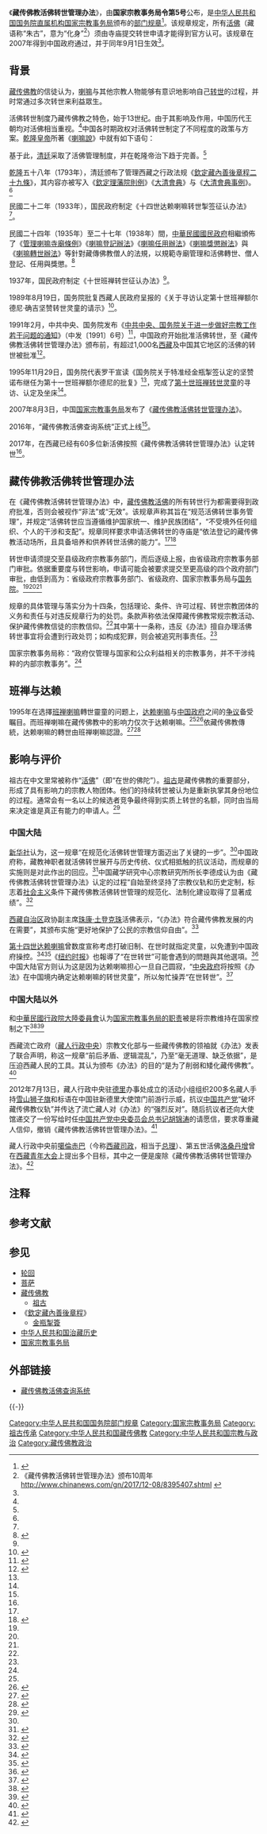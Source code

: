 {{Wikisource|藏传佛教活佛转世管理办法}}
{{藏传佛教}}
《'''藏传佛教活佛转世管理办法'''》，由'''国家宗教事务局令第5号'''公布，是[[中华人民共和国|中华人民共和国]][[国务院直属机构|国务院直属机构]][[国家宗教事务局|国家宗教事务局]]颁布的[[部门规章|部门规章]]<ref name="gov.cn">{{cite web|title=国家宗教事务局令（第5号）藏传佛教活佛转世管理办法|publisher=[[中华人民共和国中央政府|中华人民共和国中央政府]]|url=http://www.gov.cn/gongbao/content/2008/content_923053.htm|date=无日期|accessdate=2014-05-04|language=zh-cn|archive-date=2020-06-02|archive-url=https://web.archive.org/web/20200602180758/http://www.gov.cn/gongbao/content/2008/content_923053.htm|dead-url=no}}</ref>。该规章规定，所有[[活佛|活佛]]（藏语称“朱古”，意为“化身”<ref name=z10>《藏传佛教活佛转世管理办法》颁布10周年 http://www.chinanews.com/gn/2017/12-08/8395407.shtml {{Wayback|url=http://www.chinanews.com/gn/2017/12-08/8395407.shtml |date=20190509104510 }}</ref>）须由寺庙提交转世申请才能得到官方认可。该规章在2007年得到中国政府通过，并于同年9月1日生效<ref name="gov.cn" />。

== 背景 ==
[[藏传佛教|藏传佛教]]的信徒认为，[[喇嘛|喇嘛]]与其他宗教人物能够有意识地影响自己[[转世|转世]]的过程，并时常通过多次转世来利益眾生。

活佛转世制度乃藏传佛教之特色，始于13世纪。由于其影响及作用，中国历代王朝均对活佛相当重视。<ref name="tku"/>中国各时期政权对活佛转世制定了不同程度的政策与方案。[[乾隆皇帝|乾隆皇帝]]所著《[[喇嘛說|喇嘛說]]》中就有如下语句：

{{quote|蓋中外黃教<ref group="註">即藏傳佛教[[格鲁派|格鲁派]]，以黃帽聞名。</ref>，總司以此二人<ref group="註">指[[達賴|達賴]]与[[班禪|班禪]]。</ref>。各部蒙古，一心歸之。興黃教，即所以安眾蒙古，所系非小。<ref name="tku"/>}}

基于此，[[清廷|清廷]]采取了活佛管理制度，并在乾隆帝治下趋于完善。<ref name="tku"/>

[[乾隆_(年号)|乾隆]]五十八年（1793年），清廷颁布了管理西藏之行政法规《[[欽定藏內善後章程二十九條|欽定藏內善後章程二十九條]]》，其内容亦被写入《[[欽定理藩院則例|欽定理藩院則例]]》《[[大清會典|大清會典]]》与《[[大清會典事例|大清會典事例]]》。<ref name="tku"/>

民國二十二年（1933年），国民政府制定《十四世达赖喇嘛转世掣签征认办法》<ref name=z10/>。

民國二十四年（1935年）至二十七年（1938年）間，[[中華民國|中華民國]][[國民政府|國民政府]]相繼頒佈了《[[s:管理喇嘛寺廟條例|管理喇嘛寺廟條例]]》《[[s:喇嘛登記辦法|喇嘛登記辦法]]》《[[s:喇嘛任用辦法|喇嘛任用辦法]]》《[[s:喇嘛獎懲辦法|喇嘛獎懲辦法]]》與《[[s:喇嘛轉世辦法|喇嘛轉世辦法]]》等針對藏傳佛教僧人的法規，以規範寺廟管理和活佛轉世、僧人登記、任用與獎懲。<ref name="tku">{{cite thesis |author=廉湘民 |title=清以來中央政府管理藏傳佛教活佛轉世主要法規比較研究 |url=http://tibet.tku.edu.tw/upload/article/20090627161005-%E6%B8%85%E4%BB%A5%E4%BE%86%E4%B8%AD%E5%A4%AE%E6%94%BF%E5%BA%9C%E7%AE%A1%E7%90%86%E8%97%8F%E5%82%B3%E4%BD%9B%E6%95%99%E6%B4%BB%E4%BD%9B%E8%BD%89%E4%B8%96%E4%B8%BB%E8%A6%81%E6%B3%95%E8%A6%8F%E6%AF%94%E8%BC%83%E7%A0%94%E7%A9%B6.pdf |date=2009-06-27 |publisher=[[淡江大學|淡江大學]]西藏研究中心 |accessdate=2014-05-09 |language=zh-tw |archive-date=2019-05-10 |archive-url=https://web.archive.org/web/20190510020214/http://tibet.tku.edu.tw/upload/article/20090627161005-%E6%B8%85%E4%BB%A5%E4%BE%86%E4%B8%AD%E5%A4%AE%E6%94%BF%E5%BA%9C%E7%AE%A1%E7%90%86%E8%97%8F%E5%82%B3%E4%BD%9B%E6%95%99%E6%B4%BB%E4%BD%9B%E8%BD%89%E4%B8%96%E4%B8%BB%E8%A6%81%E6%B3%95%E8%A6%8F%E6%AF%94%E8%BC%83%E7%A0%94%E7%A9%B6.pdf |dead-url=no }}</ref>

1937年，国民政府制定《十世班禅转世征认办法》<ref name=z10/>。

1989年8月19日，国务院批复西藏人民政府呈报的《关于寻访认定第十世班禅额尔德尼·确吉坚赞转世灵童的请示》<ref name = c>{{Cite web |url=http://www.livingbuddha.cn/view-2ddfd29a3f0840adb101db62581247f9.html |title=存档副本 |access-date=2019-03-14 |archive-date=2018-12-04 |archive-url=https://web.archive.org/web/20181204210002/http://livingbuddha.cn/view-2ddfd29a3f0840adb101db62581247f9.html |dead-url=no }}</ref>。

1991年2月，中共中央、国务院发布《[[s:中共中央、国务院关于进一步做好宗教工作若干问题的通知|中共中央、国务院关于进一步做好宗教工作若干问题的通知]]》（中发〔1991〕6号）<ref>{{cite web |title=【理论学习】《中共中央、国务院关于进一步做好宗教工作若干问题的通知》 |url=http://www.guit.edu.cn/dqsw/info/1013/1073.htm |accessdate=2019-03-21 |archive-date=2019-03-21 |archive-url=https://web.archive.org/web/20190321031701/http://www.guit.edu.cn/dqsw/info/1013/1073.htm |dead-url=no }}</ref>，中国政府开始批准活佛转世，至《藏传佛教活佛转世管理办法》颁布前，有超过1,000名[[西藏|西藏]]及中国其它地区的活佛的转世被批准<ref name=h>{{Cite web |url=http://www.sara.gov.cn/xwfb/xwjj20170905093618359691/517007.htm |title=存档副本 |access-date=2019-03-14 |archive-date=2019-05-08 |archive-url=https://web.archive.org/web/20190508032359/http://www.sara.gov.cn/xwfb/xwjj20170905093618359691/517007.htm |dead-url=no }}</ref>。

1995年11月29日，国务院代表罗干宣读《国务院关于特准经金瓶掣签认定的坚赞诺布继任为第十一世班禅额尔德尼的批复》<ref name = c/>，完成了[[班禅额尔德尼·确吉杰布|第十世班禅转世灵童]]的寻访、认定及坐床<ref name=h/>。

2007年8月3日，中国[[国家宗教事务局|国家宗教事务局]]发布了《[[s:藏传佛教活佛转世管理办法|藏传佛教活佛转世管理办法]]》。

2016年，“藏传佛教活佛查询系统”正式上线<ref name=z10/>。

2017年，在西藏已经有60多位新活佛按照《藏传佛教活佛转世管理办法》认定转世<ref name=z10/>。

== 藏传佛教活佛转世管理办法 ==

在《藏传佛教活佛转世管理办法》中，[[藏传佛教|藏传佛教]][[活佛|活佛]]的所有转世行为都需要得到政府批准，否则会被视作“非法”或“无效”。该规章声称其旨在“规范活佛转世事务管理”，并规定“活佛转世应当遵循维护国家统一、维护民族团结”，“不受境外任何组织、个人的干涉和支配”。规章同样要求申请活佛转世的寺庙是“依法登记的藏传佛教活动场所，且具备培养和供养转世活佛的能力”。<ref name="gov.cn"/><ref name="Daily">{{cite news|url=http://www.chinadaily.com.cn/china/2007-08/04/content_5448242.htm|date=2007-08-04|title=Reincarnation of living Buddha needs gov't approval|trans_title=活佛转世须政府批准|publisher=[[中国日报|中国日报]]|accessdate=2007-08-09|language=en|archive-date=2019-03-25|archive-url=https://web.archive.org/web/20190325155356/http://www.chinadaily.com.cn/china/2007-08/04/content_5448242.htm|dead-url=no}}</ref>

转世申请须提交至县级政府宗教事务部门，而后逐级上报，由省级政府宗教事务部门审批。依据重要度与转世影响，申请可能会被要求提交至更高级的四个政府部门审批，由低到高为：省级政府宗教事务部门、省级政府、国家宗教事务局与[[中华人民共和国国务院|国务院]]。<ref name="Daily"/><ref name="Red"/><ref name="gov.cn"/>

规章的具体管理与落实分为十四条，包括理论、条件、许可过程、转世宗教团体的义务和责任与对违反规章行为的处罚。条款声称依法保障藏传佛教常规宗教活动、保护藏传佛教信徒的宗教信仰。<ref name="Daily"/>其中第十一条称，违反《办法》擅自办理活佛转世事宜将会遭到行政处罚；如构成犯罪，则会被追究刑事责任。<ref name="gov.cn"/>

国家宗教事务局称：“政府仅管理与国家和公众利益相关的宗教事务，并不干涉纯粹的内部宗教事务”。<ref name="Daily"/>

== 班禅与达赖 ==

1995年在选擇[[班禅喇嘛|班禅喇嘛]]轉世靈童的问题上，[[达赖喇嘛|达赖喇嘛]]与[[中国政府|中国政府]]之间的[[更登確吉尼玛|争议]]备受瞩目。而班禅喇嘛在藏传佛教中的影响力仅次于达赖喇嘛。<ref name="Red"/><ref>{{cite web|title=9. REINCARNATION RED TAPE (Editorial, The Telegraph)|trans_title=9. 转世的繁文缛节（电讯社论）|url=http://www.tibet.ca/en/library/wtn/archive/old?y=2007&m=8&p=6_9|publisher=Canada Tibet Committee|date=2007-08-05|accessdate=2014-05-08|language=en|archive-date=2019-05-08|archive-url=https://web.archive.org/web/20190508012530/http://www.tibet.ca/en/library/wtn/archive/old?y=2007&m=8&p=6_9|dead-url=no}}</ref>依藏传佛教傳統，达赖喇嘛的轉世由班禅喇嘛認證。<ref>{{Cite web | url=http://www.tibet.org.tw/news_detail.php?news_id=6123 | title=噶廈在第十一世班禪仁波切二十五歲生日慶祝會上的講話 | publisher=達賴喇嘛西藏宗教基金會 | quote=從第四世班禪仁波切洛桑曲堅開始，達賴喇嘛尊者與班禪仁波切便互為師徒，也互為認證對方的轉世。 | access-date=2014-05-16 | archive-url=https://web.archive.org/web/20141103054633/http://www.tibet.org.tw/news_detail.php?news_id=6123 | archive-date=2014-11-03 | dead-url=yes }}</ref><ref>{{Cite news| url=http://news.xinhuanet.com/ziliao/2003-12/01/content_1207495.htm| title=达赖、班禅的由来及其转世| publisher=[[新华网|新华网]]| quote=请在世的班禅问卜，判断转世方向。| deadurl=yes| archiveurl=https://web.archive.org/web/20150311231332/http://news.xinhuanet.com/ziliao/2003-12/01/content_1207495.htm| archivedate=2015-03-11| accessdate=2014-05-16}}</ref>

== 影响与评价 ==
祖古在中文里常被称作“[[活佛|活佛]]”（即“在世的佛陀”）。[[祖古|祖古]]是藏传佛教的重要部分，形成了具有影响力的宗教人物团体。他们的持续转世被认为是重新执掌其身份地位的过程。通常会有一名以上的候选者竞争最终得到实质上转世的名额，同时由当局来决定谁是真正有能力的申请人。<ref name="Red">{{cite news|url=http://www.theaustralian.com.au/archive/news/reincarnation-red-tape/story-e6frg6t6-1111114106139|publisher=《[[澳洲人报|澳洲人报]]》|title=Reincarnation red tape|trans_title=转世的繁文缛节|accessdate=2014-05-08|date=2007-08-04|language=en}}</ref>

=== 中国大陆 ===
[[新华社|新华社]]认为，这一规章“在规范化活佛转世管理方面迈出了关键的一步”。<ref name="Red"/>中国政府称，藏教神职者就活佛转世展开与历史传统、仪式相抵触的抗议活动，而规章的实施则是对此作出的回应。<ref name="rule">{{Cite news|url=http://www.chinadaily.com.cn/china/2007-12/27/content_6351750.htm|title=Rule on living Buddhas aids religious freedom|trans_title=活佛管理意在宗教自由|date=2007-12-27|accessdate=2010-07-12|publisher=《[[中国日报|中国日报]]》|work=[[新华社|新华社]]|language=en|archive-date=2008-01-01|archive-url=https://web.archive.org/web/20080101120603/http://www.chinadaily.com.cn/china/2007-12/27/content_6351750.htm|dead-url=no}}</ref>中国藏学研究中心宗教研究所所长李德成认为由《藏传佛教活佛转世管理办法》认定的过程“自始至终坚持了宗教仪轨和历史定制，标志着[[社会主义|社会主义]]条件下藏传佛教活佛转世管理的规范化、法制化建设取得了显著成绩”。<ref>{{cite web|author1=叶晓楠|author2=陆培法|title=藏传佛教活佛转世制度今昔|url=http://politics.people.com.cn/n/2012/0830/c1001-18870345.html|publisher=[[人民网|人民网]]|work=[[人民日报|人民日报]]海外版|date=2012-08-30|accessdate=2014-05-09|language=zh-cn|archive-date=2016-03-04|archive-url=https://web.archive.org/web/20160304045707/http://politics.people.com.cn/n/2012/0830/c1001-18870345.html|dead-url=no}}</ref>

[[西藏自治区|西藏自治区]]政协副主席[[珠康·土登克珠|珠康·土登克珠]]活佛表示，“《办法》符合藏传佛教发展的内在需要”，其颁布实施“更好地保护了公民的宗教信仰自由”。<ref>{{cite web|author1=德吉|author2=尕玛多吉|title=西藏活佛：《藏传佛教活佛转世管理办法》符合藏传佛教发展的要求|url=http://www.xinhuanet.com/chinanews/2008-01/23/content_12298243.htm|publisher=[[新华网|新华网]]|work=[[新华社|新华社]]|date=2008-01-23|accessdate=2014-05-09|language=zh-cn|archive-date=2016-03-04|archive-url=https://web.archive.org/web/20160304093350/http://www.xinhuanet.com/chinanews/2008-01/23/content_12298243.htm|dead-url=no}}</ref>

[[第十四世达赖喇嘛|第十四世达赖喇嘛]]曾数度宣称考虑打破旧制、在世时就指定灵童，以免遭到中国政府操控。<ref>{{cite news|title=西藏宗教大会制定达赖喇嘛尊者转世决议案|url=http://www.vot.org/?p=1889|publisher=西藏之声|date=2011-09-24|accessdate=2014-05-18|language=zh-hans|archive-date=2014-01-07|archive-url=https://web.archive.org/web/20140107193101/http://www.vot.org/?p=1889|dead-url=no}}</ref><ref>{{cite news|title=达赖喇嘛挑战传统惹争议 称转世灵童或为女孩|url=http://china.dwnews.com/news/2011-08-02/57964117.html|publisher=多维新闻网|date=2011-08-02|accessdate=2014-05-18|language=zh-hans|archiveurl=https://web.archive.org/web/20130612025854/http://china.dwnews.com/news/2011-08-02/57964117.html|archivedate=2013-06-12|deadurl=yes}}</ref>《[[纽约时报|纽约时报]]》也報導了“在世转世”可能會遇到的問題與其他選項。<ref>{{cite news|author=Michael Powell|title=Can You Choose Your Reincarnated Successor?|trans_title=你能自行选择你的转世灵童吗？|url=http://www.nytimes.com/2009/02/01/weekinreview/01powell.html?_r=0|publisher=《[[纽约时报|纽约时报]]》|date=2009-01-31|accessdate=2014-05-18|language=en|archive-date=2019-05-08|archive-url=https://web.archive.org/web/20190508043602/https://www.nytimes.com/2009/02/01/weekinreview/01powell.html?_r=0|dead-url=no}}</ref>中国大陆官方则认为这是因为达赖喇嘛担心一旦自己圆寂，“[[中华人民共和国中央政府|中央政府]]将按照《办法》在中国境内确定达赖喇嘛的转世灵童”，所以匆忙操弄“在世转世”。<ref>{{cite news|author=|title=达赖喇嘛违背藏传佛教传统 “戏说”转世灵童|url=http://tibet.news.cn/gdbb/2008-11/28/content_15040612.htm|publisher=新华网|work=国际先驱导报|date=2008-11-28|accessdate=2014-05-09|language=zh-cn|deadurl=yes|archiveurl=https://web.archive.org/web/20140512231338/http://tibet.news.cn/gdbb/2008-11/28/content_15040612.htm|archivedate=2014-05-12}}</ref>

=== 中国大陆以外 ===

{{Who|部分学者|time=2020-06-27T19:51:09+00:00}}和[[中華民國行政院大陸委員會|中華民國行政院大陸委員會]]认为[[国家宗教事务局#.E4.B8.BB.E8.A6.81.E8.81.8C.E8.B4.A3|国家宗教事务局的职责]]被是将宗教维持在国家控制之下<ref>{{cite journal |author=趙力濤 |title=中國的宗教復興與政策轉型 |url=http://www.cuhk.edu.hk/ics/21c/issue/articles/109_0808047.pdf |journal=《二十一世紀》雙月刊 |volume=一〇九 |date=2008-10 |accessdate=2014-05-09 |page=15 |language=zh-hk |archive-date=2016-03-04 |archive-url=https://web.archive.org/web/20160304065810/http://www.cuhk.edu.hk/ics/21c/issue/articles/109_0808047.pdf |dead-url=no }}</ref><ref>{{cite web |title=中國限制及打壓宗教自由 |date=無日期 |accessdate=2014-05-09 |publisher=[[中華民國行政院大陸委員會|中華民國行政院大陸委員會]] |url=http://www.mac.gov.tw/ct.asp?xItem=42894&CtNode=5609&mp=1 |language=zh-tw |archive-date=2016-03-04 |archive-url=https://web.archive.org/web/20160304195332/http://www.mac.gov.tw/ct.asp?xItem=42894&CtNode=5609&mp=1 |dead-url=no }}</ref>

西藏流亡政府（[[藏人行政中央|藏人行政中央]]）宗教文化部与一些藏传佛教的领袖就《办法》发表了联合声明，称这一规章“前后矛盾、逻辑混乱”，乃至“毫无道理、缺乏依据”，是压迫西藏人民的工具。其认为颁布《办法》的目的“是为了削弱和矮化藏传佛教”。<ref>{{cite web|author=|title=藏傳佛教各大教派領袖及西藏流亡政府宗教文化部關於不承認中華人民共和國國家宗教事務局頒發的所謂 《藏傳佛教活佛轉世管理辦法》聯合聲明|url=http://www.tibet.org.tw/import_tibet_in3.php|publisher=達賴喇嘛西藏宗教基金會資訊網|date=2007-09-02|accessdate=2014-05-09|language=zh-hant|archive-url=https://web.archive.org/web/20140512223755/http://www.tibet.org.tw/import_tibet_in3.php|archive-date=2014-05-12|dead-url=yes}}</ref>

2012年7月13日，藏人行政中央驻[[德里|德里]]办事处成立的活动小组组织200多名藏人手持[[雪山狮子旗|雪山狮子旗]]和标语在中国驻新德里大使馆门前游行示威，抗议[[中国共产党|中国共产党]]“破坏藏传佛教仪轨”并传达了流亡藏人对《办法》的“强烈反对”。随后抗议者还向大使馆递交了一份写给时任[[中国共产党|中国共产党]][[中国共产党中央委员会总书记|中央委员会总书记]][[胡锦涛|胡锦涛]]的请愿信，要求尊重藏人信仰，撤销《藏传佛教活佛转世管理办法》。<ref>{{cite web|author=|title=新德里藏人游行示威抗议中共干涉宗教|url=http://www.vot.org/?p=13623|publisher=西藏之声|date=2012-07-13|accessdate=2014-05-09|language=zh-hans|archive-date=2014-05-12|archive-url=https://web.archive.org/web/20140512224049/http://www.vot.org/?p=13623|dead-url=no}}</ref>

藏人行政中央前[[噶倫赤巴|噶倫赤巴]]（今称[[西藏司政|西藏司政]]，相当于[[总理|总理]]）、第五世{{link-en|桑東仁波切|Samdhong Rinpoche}}活佛[[洛桑丹增|洛桑丹增]]曾在[[西藏青年大会|西藏青年大会]]上提出多个目标，其中之一便是废除《藏传佛教活佛转世管理办法》。<ref>{{cite news|author=|title=“藏青会”与达赖集团的双簧|url=http://news.xinhuanet.com/globe/2008-07/01/content_8469239.htm|publisher=新华网|work=《环球》杂志|date=2008-07-01|accessdate=2014-05-09|language=zh-cn|deadurl=yes|archiveurl=https://web.archive.org/web/20140720001749/http://news.xinhuanet.com/globe/2008-07/01/content_8469239.htm|archivedate=2014-07-20}}</ref>

== 注释 ==
{{NoteFoot}}

== 参考文献 ==
{{Reflist|30em}}

== 参见 ==
{{Portal|中华人民共和国|佛教}}
{{div col|colwidth=20em}}
* [[轮回|轮回]]
* [[菩萨|菩萨]]
* [[藏传佛教|藏传佛教]]
** [[祖古|祖古]]
* 《[[欽定藏內善後章程|欽定藏內善後章程]]》
** [[金瓶掣簽|金瓶掣簽]]
* [[中华人民共和国治藏历史|中华人民共和国治藏历史]]
* [[国家宗教事务局|国家宗教事务局]]
{{div col end}}

==外部链接==
*[https://web.archive.org/web/20190322113516/http://hf.tibet.cn/index_wap.php 藏传佛教活佛查询系统]

{{-}}
{{中华人民共和国宗教}}

[[Category:中华人民共和国国务院部门规章|Category:中华人民共和国国务院部门规章]]
[[Category:国家宗教事务局|Category:国家宗教事务局]]
[[Category:祖古传承|Category:祖古传承]]
[[Category:中华人民共和国藏传佛教|Category:中华人民共和国藏传佛教]]
[[Category:中华人民共和国宗教与政治|Category:中华人民共和国宗教与政治]]
[[Category:藏传佛教政治|Category:藏传佛教政治]]